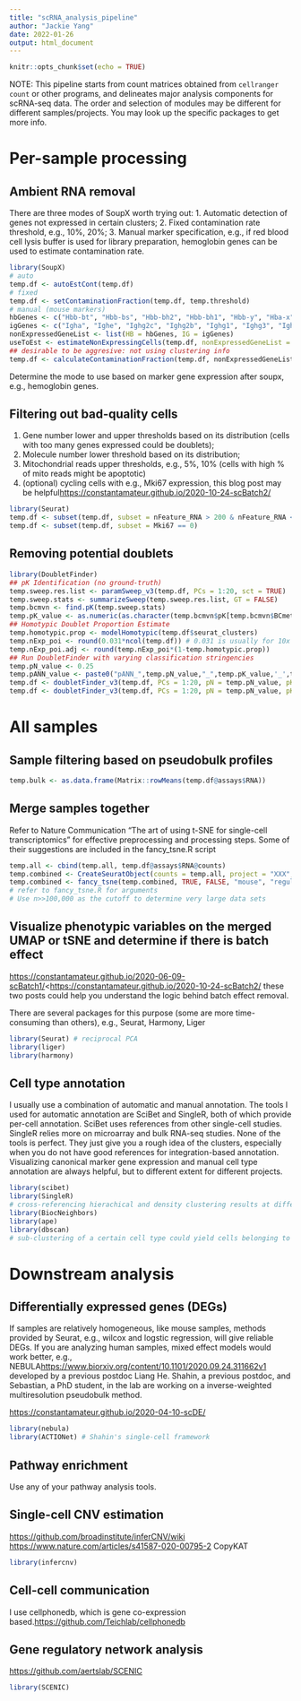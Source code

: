 ```yaml
---
title: "scRNA_analysis_pipeline"
author: "Jackie Yang"
date: 2022-01-26
output: html_document
---
```


```r
knitr::opts_chunk$set(echo = TRUE)
```

NOTE: This pipeline starts from count matrices obtained from `cellranger count` or other programs, and delineates major analysis components for scRNA-seq data. The order and selection of modules may be different for different samples/projects. You may look up the specific packages to get more info.

# Per-sample processing

## Ambient RNA removal

There are three modes of SoupX worth trying out:
1. Automatic detection of genes not expressed in certain clusters;
2. Fixed contamination rate threshold, e.g., 10%, 20%;
3. Manual marker specification, e.g., if red blood cell lysis buffer is used for library preparation, hemoglobin genes can be used to estimate contamination rate.

```r
library(SoupX)
# auto
temp.df <- autoEstCont(temp.df)
# fixed
temp.df <- setContaminationFraction(temp.df, temp.threshold)
# manual (mouse markers)
hbGenes <- c("Hbb-bt", "Hbb-bs", "Hbb-bh2", "Hbb-bh1", "Hbb-y", "Hba-x", "Hba-a1", "Hba-a2")
igGenes <- c("Igha", "Ighe", "Ighg2c", "Ighg2b", "Ighg1", "Ighg3", "Ighd", "Ighm", "Ighj4", "Ighj3", "Ighj2", "Ighj1")
nonExpressedGeneList <- list(HB = hbGenes, IG = igGenes)
useToEst <- estimateNonExpressingCells(temp.df, nonExpressedGeneList = nonExpressedGeneList, clusters = FALSE)
## desirable to be aggresive: not using clustering info
temp.df <- calculateContaminationFraction(temp.df, nonExpressedGeneList, useToEst = useToEst)
```
Determine the mode to use based on marker gene expression after soupx, e.g., hemoglobin genes.

## Filtering out bad-quality cells

1. Gene number lower and upper thresholds based on its distribution (cells with too many genes expressed could be doublets);
2. Molecule number lower threshold based on its distribution;
3. Mitochondrial reads upper thresholds, e.g., 5%, 10% (cells with high % of mito reads might be apoptotic)
4. (optional) cycling cells with e.g., Mki67 expression, this blog post may be helpful<https://constantamateur.github.io/2020-10-24-scBatch2/>

```r
library(Seurat)
temp.df <- subset(temp.df, subset = nFeature_RNA > 200 & nFeature_RNA < 6000 & nCount_RNA > 500 & percent.mt < 10)
temp.df <- subset(temp.df, subset = Mki67 == 0)
```

## Removing potential doublets

```r
library(DoubletFinder)
## pK Identification (no ground-truth)
temp.sweep.res.list <- paramSweep_v3(temp.df, PCs = 1:20, sct = TRUE)
temp.sweep.stats <- summarizeSweep(temp.sweep.res.list, GT = FALSE)
temp.bcmvn <- find.pK(temp.sweep.stats)
temp.pK_value <- as.numeric(as.character(temp.bcmvn$pK[temp.bcmvn$BCmetric == max(temp.bcmvn$BCmetric)]))
## Homotypic Doublet Proportion Estimate
temp.homotypic.prop <- modelHomotypic(temp.df$seurat_clusters)
temp.nExp_poi <- round(0.031*ncol(temp.df)) # 0.031 is usually for 10x data
temp.nExp_poi.adj <- round(temp.nExp_poi*(1-temp.homotypic.prop))
## Run DoubletFinder with varying classification stringencies
temp.pN_value <- 0.25
temp.pANN_value <- paste0("pANN_",temp.pN_value,"_",temp.pK_value,'_',temp.nExp_poi)
temp.df <- doubletFinder_v3(temp.df, PCs = 1:20, pN = temp.pN_value, pK = temp.pK_value, nExp = temp.nExp_poi, reuse.pANN = FALSE, sct = TRUE) # sct = TRUE is data is normalized using SCTransform from Seurat
temp.df <- doubletFinder_v3(temp.df, PCs = 1:20, pN = temp.pN_value, pK = temp.pK_value, nExp = temp.nExp_poi.adj, reuse.pANN = temp.pANN_value, sct = TRUE)
```

# All samples

## Sample filtering based on pseudobulk profiles

```r
temp.bulk <- as.data.frame(Matrix::rowMeans(temp.df@assays$RNA))
```

## Merge samples together

Refer to Nature Communication "The art of using t-SNE for single-cell transcriptomics" for effective preprocessing and processing steps. Some of their suggestions are included in the fancy_tsne.R script

```r
temp.all <- cbind(temp.all, temp.df@assays$RNA@counts)
temp.combined <- CreateSeuratObject(counts = temp.all, project = "XXX", min.cells = round(0.001 * ncol(temp.all)))
temp.combined <- fancy_tsne(temp.combined, TRUE, FALSE, "mouse", "regular", TRUE, 16)
# refer to fancy_tsne.R for arguments
# Use n>>100,000 as the cutoff to determine very large data sets
```

## Visualize phenotypic variables on the merged UMAP or tSNE and determine if there is batch effect

<https://constantamateur.github.io/2020-06-09-scBatch1/><<https://constantamateur.github.io/2020-10-24-scBatch2/> these two posts could help you understand the logic behind batch effect removal.

There are several packages for this purpose (some are more time-consuming than others), e.g., Seurat, Harmony, Liger

```r
library(Seurat) # reciprocal PCA
library(liger)
library(harmony)
```

## Cell type annotation

I usually use a combination of automatic and manual annotation. The tools I used for automatic annotation are SciBet and SingleR, both of which provide per-cell annotation. SciBet uses references from other single-cell studies. SingleR relies more on microarray and bulk RNA-seq studies. None of the tools is perfect. They just give you a rough idea of the clusters, especially when you do not have good references for integration-based annotation. Visualizing canonical marker gene expression and manual cell type annotation are always helpful, but to different extent for different projects.

```r
library(scibet)
library(SingleR)
# cross-referencing hierachical and density clustering results at different resolutions usually helps with annotation
library(BiocNeighbors)
library(ape)
library(dbscan)
# sub-clustering of a certain cell type could yield cells belonging to a different cell type, but usually very few if all the previous QC steps are done
```

# Downstream analysis

## Differentially expressed genes (DEGs)

If samples are relatively homogeneous, like mouse samples, methods provided by Seurat, e.g., wilcox and logstic regression, will give reliable DEGs. If you are analyzing human samples, mixed effect models would work better, e.g., NEBULA<https://www.biorxiv.org/content/10.1101/2020.09.24.311662v1> developed by a previous postdoc Liang He. Shahin, a previous postdoc, and Sebastian, a PhD student, in the lab are working on a inverse-weighted multiresolution pseudobulk method.

<https://constantamateur.github.io/2020-04-10-scDE/>

```r
library(nebula)
library(ACTIONet) # Shahin's single-cell framework
```

## Pathway enrichment

Use any of your pathway analysis tools.

## Single-cell CNV estimation

<https://github.com/broadinstitute/inferCNV/wiki>
<https://www.nature.com/articles/s41587-020-00795-2> CopyKAT

```r
library(infercnv)
```

## Cell-cell communication

I use cellphonedb, which is gene co-expression based.<https://github.com/Teichlab/cellphonedb>

## Gene regulatory network analysis

<https://github.com/aertslab/SCENIC>

```r
library(SCENIC)
```